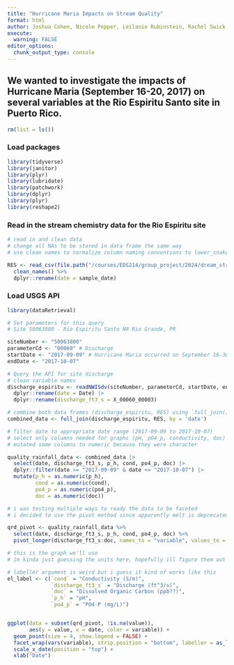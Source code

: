 ```yaml
---
title: "Hurricane Maria Impacts on Stream Quality"
format: html
author: Joshua Cohen, Nicole Pepper, Leilanie Rubinstein, Rachel Swick
execute:
  warning: FALSE
editor_options: 
  chunk_output_type: console
---
```


## We wanted to investigate the impacts of Hurricane Maria (September 16-20, 2017) on several variables at the Rio Espiritu Santo site in Puerto Rico. 

```r
rm(list = ls())
```

### Load packages

```r
library(tidyverse)
library(janitor)
library(plyr)
library(lubridate)
library(patchwork)
library(dplyr)
library(plyr)
library(reshape2)
```

### Read in the stream chemistry data for the Rio Espiritu site

```r
# read in and clean data
# change all NAs to be stored in data frame the same way
# use clean names to normalize column naming conventions to lower_snake_case

RES <- read_csv(file.path("/courses/EDS214/group_project/2024/dream_stream_team/raw_data", "RioEspirituSanto.csv"), na = "-9999") %>% 
  clean_names() %>% 
  dplyr::rename(date = sample_date)
```

### Load USGS API 

```r
library(dataRetrieval)
```

```r
# Set parameters for this query
# Site 50063800 - Rio Espiritu Santo NR Rio Grande, PR

siteNumber <- "50063800"
parameterCd <- "00060" # Discharge
startDate <- "2017-09-09" # Hurricane Maria occurred on September 16-30, 2017 and we are querying for data from a week before to a week after
endDate <- "2017-10-07"
```

```r
# Query the API for site discharge
# clean variable names
discharge_espiritu <- readNWISdv(siteNumber, parameterCd, startDate, endDate) |>
  dplyr::rename(date = Date) |>
  dplyr::rename(discharge_ft3_s = X_00060_00003)
```

```r
# combine both data frames (discharge_espiritu, RES) using `full_join()`
combined_data <- full_join(discharge_espiritu, RES, by = 'date')
```

```r
# filter date to appropriate date range (2017-09-09 to 2017-10-07)
# select only columns needed for graphs (pH, pO4_p, conductivity, doc)
# mutated some columns to numeric because they were character

quality_rainfall_data <- combined_data |>
  select(date, discharge_ft3_s, p_h, cond, po4_p, doc) |>
  dplyr::filter(date >= "2017-09-09" & date <= "2017-10-07") |>
  mutate(p_h = as.numeric(p_h), 
         cond = as.numeric(cond), 
         po4_p = as.numeric(po4_p),
         doc = as.numeric(doc))
```

```r
# i was testing multiple ways to ready the data to be faceted
# i decided to use the pivot method since apparently melt is deprecated

qrd_pivot <- quality_rainfall_data %>% 
  select(date, discharge_ft3_s, p_h, cond, po4_p, doc) %>%
  pivot_longer(discharge_ft3_s:doc, names_to = "variable", values_to = "value")
```



```r
# this is the graph we'll use
# im kinda just guessing the units here, hopefully ill figure them out later

# labeller argument is weird but i guess it kind of works like this
el_label <- c(`cond` = "Conductivity (S/m)",
              `discharge_ft3_s` = "Discharge (ft^3/s)",
              `doc` = "Dissolved Organic Carbon (ppb??)",
              `p_h` = "pH",
              `po4_p` = "PO4-P (mg/L)")


ggplot(data = subset(qrd_pivot, !is.na(value)), 
       aes(y = value, x = date, color = variable)) + 
  geom_point(size = 4, show.legend = FALSE) + 
  facet_wrap(vars(variable), strip.position = "bottom", labeller = as_labeller(el_label)) + 
  scale_x_date(position = "top") + 
  xlab("Date")
```
















